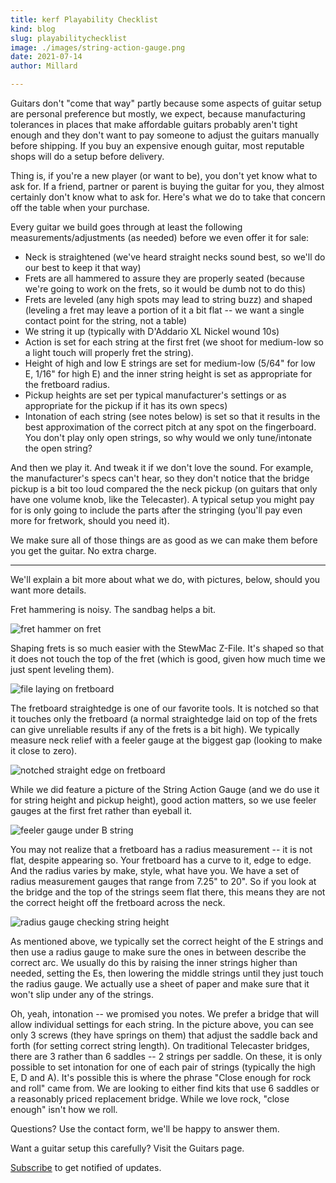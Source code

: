 ```yaml
---
title: kerf Playability Checklist
kind: blog
slug: playabilitychecklist
image: ./images/string-action-gauge.png
date: 2021-07-14
author: Millard

---
```


Guitars don't "come that way" partly because some aspects of guitar setup are personal preference but mostly, we expect, because manufacturing tolerances in places that make affordable guitars probably aren't tight enough and they don't want to pay someone to adjust the guitars manually before shipping. If you buy an expensive enough guitar, most reputable shops will do a setup before delivery.

Thing is, if you're a new player (or want to be), you don't yet know what to ask for. If a friend, partner or parent is buying the guitar for you, they almost certainly don't know what to ask for. Here's what we do to take that concern off the table when your purchase.

Every guitar we build goes through at least the following measurements/adjustments (as needed) before we even offer it for sale:

* Neck is straightened (we've heard straight necks sound best, so we'll do our best to keep it that way)
* Frets are all hammered to assure they are properly seated (because we're going to work on the frets, so it would be dumb not to do this)
* Frets are leveled (any high spots may lead to string buzz) and shaped (leveling a fret may leave a portion of it a bit flat -- we want a single contact point for the string, not a table)
* We string it up (typically with D'Addario XL Nickel wound 10s)
* Action is set for each string at the first fret (we shoot for medium-low so a light touch will properly fret the string).
* Height of high and low E strings are set for medium-low (5/64" for low E, 1/16" for high E) and the inner string height is set as appropriate for the fretboard radius.
* Pickup heights are set per typical manufacturer's settings or as appropriate for the pickup if it has its own specs)
* Intonation of each string (see notes below) is set so that it results in the best approximation of the correct pitch at any spot on the fingerboard. You don't play only open strings, so why would we only tune/intonate the open string? 

And then we play it. And tweak it if we don't love the sound. For example, the manufacturer's specs can't hear, so they don't notice that the bridge pickup is a bit too loud compared the the neck pickup (on guitars that only have one volume knob, like the Telecaster). A typical setup you might pay for is only going to include the parts after the stringing (you'll pay even more for fretwork, should you need it). 

We make sure all of those things are as good as we can make them before you get the guitar. No extra charge.

- - -

We'll explain a bit more about what we do, with pictures, below, should you want more details.

Fret hammering is noisy. The sandbag helps a bit. 

![fret hammer on fret](/images/hammering-frets.png "seat the frets")

Shaping frets is so much easier with the StewMac Z-File. It's shaped so that it does not touch the top of the fret (which is good, given how much time we just spent leveling them).

![file laying on fretboard](/images/shaping-frets.png "preparing to shape frets")

The fretboard straightedge is one of our favorite tools. It is notched so that it touches only the fretboard (a normal straightedge laid on top of the frets can give unreliable results if any of the frets is a bit high). We typically measure neck relief with a feeler gauge at the biggest gap (looking to make it close to zero).

![notched straight edge on fretboard](/images/fretboard-straightedge.png "checking fingerboard relief")

While we did feature a picture of the String Action Gauge (and we do use it for string height and pickup height), good action matters, so we use feeler gauges at the first fret rather than eyeball it.

![feeler gauge under B string](/images/feeler-gauge-action.png "a precise setup matters")

You may not realize that a fretboard has a radius measurement -- it is not flat, despite appearing so. Your fretboard has a curve to it, edge to edge. And the radius varies by make, style, what have you.  We have a set of radius measurement gauges that range from 7.25" to 20". So if you look at the bridge and the top of the strings seem flat there, this means they are not the correct height off the fretboard across the neck.

![radius gauge checking string height](/images/setting-radius-bridge.png "setting string height at bridge")

As mentioned above, we typically set the correct height of the E strings and then use a radius gauge to make sure the ones in between describe the correct arc. We usually do this by raising the inner strings higher than needed, setting the Es, then lowering the middle strings until they just touch the radius gauge. We actually use a sheet of paper and make sure that it won't slip under any of the strings.

Oh, yeah, intonation -- we promised you notes. We prefer a bridge that will allow individual settings for each string. In the picture above, you can see only 3 screws (they have springs on them) that adjust the saddle back and forth (for setting correct string length). On traditional Telecaster bridges, there are 3 rather than 6 saddles -- 2 strings per saddle. On these, it is only possible to set intonation for one of each pair of strings (typically the high E, D and A). It's possible this is where the phrase "Close enough for rock and roll" came from. We are looking to either find kits that use 6 saddles or a reasonably priced replacement bridge. While we love rock, "close enough" isn't how we roll.

Questions? Use the contact form, we'll be happy to answer them. 

Want a guitar setup this carefully? Visit the Guitars page.

[Subscribe](http://eepurl.com/hyCJqP) to get notified of updates.